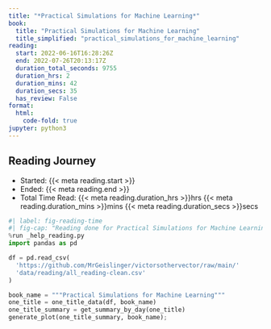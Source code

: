 ```yaml
---
title: "*Practical Simulations for Machine Learning*"
book:
  title: "Practical Simulations for Machine Learning"
  title_simplified: "practical_simulations_for_machine_learning"
reading:
  start: 2022-06-16T16:28:26Z
  end: 2022-07-26T20:13:17Z
  duration_total_seconds: 9755
  duration_hrs: 2
  duration_mins: 42
  duration_secs: 35
  has_review: False
format:
  html:
    code-fold: true
jupyter: python3
---
```


## Reading Journey

* Started: {{< meta reading.start >}}
* Ended: {{< meta reading.end >}}
* Total Time Read: {{< meta reading.duration_hrs >}}hrs {{< meta reading.duration_mins >}}mins {{< meta reading.duration_secs >}}secs

```python
#| label: fig-reading-time
#| fig-cap: "Reading done for Practical Simulations for Machine Learning"
%run _help_reading.py
import pandas as pd

df = pd.read_csv(
  'https://github.com/MrGeislinger/victorsothervector/raw/main/'
  'data/reading/all_reading-clean.csv'
)

book_name = """Practical Simulations for Machine Learning"""
one_title = one_title_data(df, book_name)
one_title_summary = get_summary_by_day(one_title)
generate_plot(one_title_summary, book_name);
```
